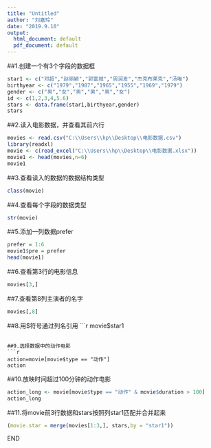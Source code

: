 ---
title: "Untitled"
author: "刘嘉玲"
date: "2019.9.10"
output:
  html_document: default
  pdf_document: default
---
##1.创建一个有3个字段的数据框
```{r}
star1 <- c("邓超","赵丽颖","郭富城","周润发","杰克布莱克","汤唯")
birthyear <- c("1979","1987","1965","1955","1969","1979")
gender <- c("男","女","男","男","男","女")
id <- c(1,2,3,4,5.6)
stars <- data.frame(star1,birthyear,gender)
stars
```

##2.读入电影数据，并查看其前六行

```{r}
movies <- read.csv("C:\\Users\\hp\\Desktop\\电影数据.csv")
library(readxl)
movie <- c(read_excel("C:\\Users\\hp\\Desktop\\电影数据.xlsx"))
movie1 <- head(movies,n=6)
movie1
```

##3.查看读入的数据的数据结构类型

```{r}
class(movie)
```

##4.查看每个字段的数据类型
```{r}
str(movie)
```

##5.添加一列数据prefer

```{r}
prefer = 1:6
movie1$pre = prefer
head(movie1)
```


##6.查看第3行的电影信息
```{r}
movies[3,]
```

##7.查看第8列主演者的名字
```{r}
movies[,8]
```


##8.用$符号通过列名引用
```{r}
movie$star1
```

##9.选择数据中的动作电影
```{r}
action=movie[movie$type == "动作"]
action
```

##10.放映时间超过100分钟的动作电影
```{r}
action_long <- movie[movie$type == "动作" & movie$duration > 100]
action_long
```

##11.将movie前3行数据和stars按照列star1匹配并合并起来
```{r}
(movie.star = merge(movies[1:3,], stars,by = "star1")) 
```

END
